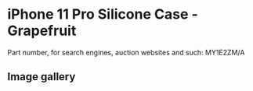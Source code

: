 
# iPhone 11 Pro Silicone Case - Grapefruit

Part number, for search engines, auction websites and such: MY1E2ZM/A

## Image gallery

<div style={{ width: "768px" }}>
  <GalleryComponent
    images={[
      {
        original: "/everysource/MY1E2.png",
        thumbnail: "/everypreview/MY1E2.png",
      },
      {
        original: "/everysource/MY1E2_AV1.png",
        thumbnail: "/everypreview/MY1E2_AV1.png",
      },
      {
        original: "/everysource/MY1E2_AV2.png",
        thumbnail: "/everypreview/MY1E2_AV2.png",
      },
      {
        original: "/everysource/MY1E2_AV3.png",
        thumbnail: "/everypreview/MY1E2_AV3.png",
      },
      {
        original: "/everysource/MY1E2_AV4.png",
        thumbnail: "/everypreview/MY1E2_AV4.png",
      },
      {
        original: "/everysource/MY1E2_AV5.png",
        thumbnail: "/everypreview/MY1E2_AV5.png",
      }
    ]}
  />
</div>